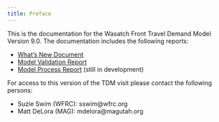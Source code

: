 ```yaml
---
title: Preface
---
```


This is the documentation for the Wasatch Front Travel Demand Model Version 9.0. The documentation includes the following reports:

 - [What's New Document](whats-new/1-genparams.qmd)
 - [Model Validation Report](validation/2-tripgen.qmd)
 - [Model Process Report](model-process/emptylink) (still in development)

<!--For static versions of the documentation reports, please download the following files:

 - (download link here)
 - (download link here) -->

For access to this version of the TDM visit please contact the following persons:

 - Suzie Swim (WFRC): sswim@wfrc.org
 - Matt DeLora (MAG): mdelora@magutah.org